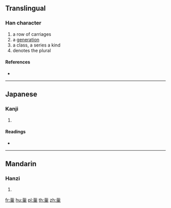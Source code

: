 {{character info/new}}
==Translingual==

===Han character===
{{Han char|rn=159|rad=車|as=05|sn=12|four=|canj=LPJWJ}}

# a row of carriages
# a [[generation]]
# a class, a series a kind
# denotes the plural

====References====
* {{Han ref|kx=1241.280|dkj=38250|dj=1717.270|hdz=53520.080|uh=8EF0|ud=36592}}

----

==Japanese==

===Kanji===
{{ja-kanji|grade=|rs=車05}}

# {{defn|lang=ja|sort=車05}}

====Readings====
* {{ja-readings|on=[[はい]] (hai)|kun=[[やかい]] (yakai), [[ともがら]] (tomogara)|nanori=}}

----

==Mandarin==

===Hanzi===
{{cmn-hanzi|pin=[[bèi]] ([[bei4]])|wg=pei<sup>4</sup>}}

# {{defn|lang=cmn|sort=車05}}

[[fr:軰]]
[[hu:軰]]
[[pl:軰]]
[[th:軰]]
[[zh:軰]]